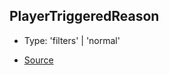 ## PlayerTriggeredReason

- Type: 'filters' \| 'normal'

- [Source](https://github.com/Androz2091/discord-player/blob/074396c/packages/discord-player/src/Structures/GuildQueue.ts#L61)